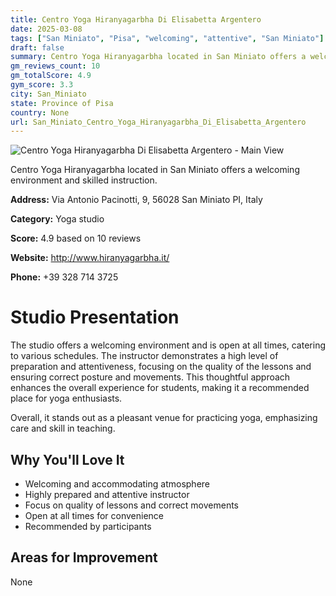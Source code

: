 ```yaml
---
title: Centro Yoga Hiranyagarbha Di Elisabetta Argentero
date: 2025-03-08
tags: ["San Miniato", "Pisa", "welcoming", "attentive", "San Miniato"]  
draft: false
summary: Centro Yoga Hiranyagarbha located in San Miniato offers a welcoming environment and skilled instruction.
gm_reviews_count: 10
gm_totalScore: 4.9
gym_score: 3.3
city: San_Miniato
state: Province of Pisa
country: None
url: San_Miniato_Centro_Yoga_Hiranyagarbha_Di_Elisabetta_Argentero
---
```


<div className="aspect-[16/9] relative my-8">
  <img 
    src="https://streetviewpixels-pa.googleapis.com/v1/thumbnail?panoid=21OubVKNZ2TD1V7yRXZGPg&cb_client=search.gws-prod.gps&w=408&h=240&yaw=61.464&pitch=0&thumbfov=100"
    alt="Centro Yoga Hiranyagarbha Di Elisabetta Argentero - Main View"
    className="object-cover absolute inset-0 w-full h-full rounded-lg"
  />
</div>

Centro Yoga Hiranyagarbha located in San Miniato offers a welcoming environment and skilled instruction.

**Address:** Via Antonio Pacinotti, 9, 56028 San Miniato PI, Italy

**Category:** Yoga studio

**Score:** 4.9 based on 10 reviews

**Website:** http://www.hiranyagarbha.it/

**Phone:** +39 328 714 3725

# Studio Presentation

The studio offers a welcoming environment and is open at all times, catering to various schedules. The instructor demonstrates a high level of preparation and attentiveness, focusing on the quality of the lessons and ensuring correct posture and movements. This thoughtful approach enhances the overall experience for students, making it a recommended place for yoga enthusiasts.

Overall, it stands out as a pleasant venue for practicing yoga, emphasizing care and skill in teaching.

## Why You'll Love It

- Welcoming and accommodating atmosphere
- Highly prepared and attentive instructor
- Focus on quality of lessons and correct movements
- Open at all times for convenience
- Recommended by participants

## Areas for Improvement

None

<div className="grid grid-cols-1 xl:grid-cols-2 gap-4 my-8">

</div>